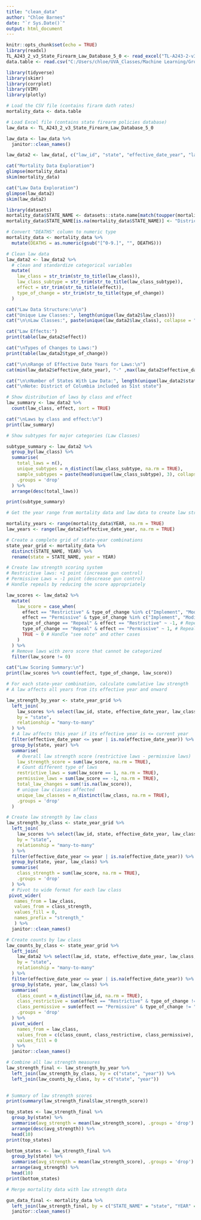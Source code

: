 ```yaml
---
title: "clean_data"
author: "Chloe Barnes"
date: "`r Sys.Date()`"
output: html_document
---
```


```r
knitr::opts_chunk$set(echo = TRUE)
library(readxl)
TL_A243_2_v3_State_Firearm_Law_Database_5_0 <- read_excel("TL-A243-2-v3 State Firearm Law Database 5.0.xlsx", sheet = "Database")
data.table <- read.csv("C:/Users/chloe/UVA_Classes/Machine Learning/Group Project/gun_policy_analysis/data-table.csv")
```

```r
library(tidyverse)
library(skimr)
library(corrplot)
library(VIM)
library(plotly)
```

```r
# Load the CSV file (contains firarm dath rates)
mortality_data <- data.table

# Load Excel file (contains state firearm policies database)
law_data <- TL_A243_2_v3_State_Firearm_Law_Database_5_0
```

```r
law_data <- law_data %>%
  janitor::clean_names()
```

```r
law_data2 <- law_data[, c("law_id", "state", "effective_date_year", "law_class_num", "law_class", "law_class_subtype", "effect", "type_of_change")]
```

```r
cat("Mortality Data Exploration")
glimpse(mortality_data)
skim(mortality_data)
```

```r
cat("Law Data Exploration")
glimpse(law_data2)
skim(law_data2)
```

```r
library(datasets)
mortality_data$STATE_NAME <- datasets::state.name[match(toupper(mortality_data$STATE), datasets::state.abb)]
mortality_data$STATE_NAME[is.na(mortality_data$STATE_NAME)] <- "District of Columbia"
```

```r
# Convert "DEATHS" column to numeric type
mortality_data <- mortality_data %>%
  mutate(DEATHS = as.numeric(gsub("[^0-9.]", "", DEATHS)))
```

```r
# Clean law data
law_data2 <- law_data2 %>%
  # clean and standardize categorical variables
  mutate(
    law_class = str_trim(str_to_title(law_class)),
    law_class_subtype = str_trim(str_to_title(law_class_subtype)),
    effect = str_trim(str_to_title(effect)),
    type_of_change = str_trim(str_to_title(type_of_change))
  )
```

```r
cat("Law Data Structure:\n\n")
cat("Unique Law Classes:", length(unique(law_data2$law_class)))
cat("\n\nLaw Classes:", paste(unique(law_data2$law_class), collapse = "\n"), "\n\n")

cat("Law Effects:")
print(table(law_data2$effect))

cat("\nTypes of Changes to Laws:")
print(table(law_data2$type_of_change))

cat("\n\nRange of Effective Date Years for Laws:\n")
cat(min(law_data2$effective_date_year), "-" ,max(law_data2$effective_date_year))

cat("\n\nNumber of States With Law Data:", length(unique(law_data2$state)))
cat("\nNote: District of Columbia included as 51st state")
```
```r
# Show distribution of laws by class and effect
law_summary <- law_data2 %>%
  count(law_class, effect, sort = TRUE)

cat("\nLaws by class and effect:\n")
print(law_summary)
```

```r
# Show subtypes for major categories (Law Classes)

subtype_summary <- law_data2 %>%
  group_by(law_class) %>%
  summarise(
    total_laws = n(),
    unique_subtypes = n_distinct(law_class_subtype, na.rm = TRUE),
    sample_subtypes = paste(head(unique(law_class_subtype), 3), collapse = "; "),
    .groups = 'drop'
  ) %>%
  arrange(desc(total_laws))

print(subtype_summary)
```

```r
# Get the year range from mortality data and law data to create law strength for each state-year

mortality_years <- range(mortality_data$YEAR, na.rm = TRUE)
law_years <- range(law_data2$effective_date_year, na.rm = TRUE)
```

```r
# Create a complete grid of state-year combinations
state_year_grid <- mortality_data %>%
  distinct(STATE_NAME, YEAR) %>%
  rename(state = STATE_NAME, year = YEAR)
```

```r
# Create law strength scoring system
# Restrictive laws: +1 point (increase gun control)
# Permissive Laws = -1 point (descrease gun control)
# Handle repeals by reducing the score appropriately

law_scores <- law_data2 %>%
  mutate(
    law_score = case_when(
      effect == "Restrictive" & type_of_change %in% c("Implement", "Modify") ~ 1,
      effect == "Permissive" & type_of_change %in% c("Implement", "Modify") ~ -1,
      type_of_change == "Repeal" & effect == "Restrictive" ~ -1, # Repealing restrictive law = less control
      type_of_change == "Repeal" & effect == "Permissive" ~ 1, # Repealing permissive law = more control
      TRUE ~ 0 # Handle "see note" and other cases
    )
  ) %>%
  # Remove laws with zero score that cannot be categorized
  filter(law_score != 0)
```

```r
cat("Law Scoring Summary:\n")
print(law_scores %>% count(effect, type_of_change, law_score))
```

```r
# For each state-year combination, calculate cumulative law strength
# A law affects all years from its effective year and onward

law_strength_by_year <- state_year_grid %>%
  left_join(
    law_scores %>% select(law_id, state, effective_date_year, law_class, law_class_subtype, effect, type_of_change, law_score),
    by = "state",
    relationship = "many-to-many"
  ) %>%
  # A law affects this year if its effective year is <= current year
  filter(effective_date_year <= year | is.na(effective_date_year)) %>%
  group_by(state, year) %>%
  summarise(
    # Overall law strength score (restrictive laws - permissive laws)
    law_strength_score = sum(law_score, na.rm = TRUE),
    # Count different type of laws
    restrictive_laws = sum(law_score == 1, na.rm = TRUE),
    permissive_laws = sum(law_score == -1, na.rm = TRUE),
    total_law_changes = sum(!is.na(law_score)),
    # unique law classes affected
    unique_law_classes = n_distinct(law_class, na.rm = TRUE),
    .groups = 'drop'
  )
```


```r
# Create law strength by law class
law_strength_by_class <- state_year_grid %>%
  left_join(
    law_scores %>% select(law_id, state, effective_date_year, law_class, law_score),
    by = "state",
    relationship = "many-to-many"
  ) %>%
  filter(effective_date_year <= year | is.na(effective_date_year)) %>%
  group_by(state, year, law_class) %>%
  summarise(
    class_strength = sum(law_score, na.rm = TRUE),
    .groups = 'drop'
  ) %>%
  # Pivot to wide format for each law class
 pivot_wider(
   names_from = law_class,
   values_from = class_strength,
   values_fill = 0,
   names_prefix = "strength_"
   ) %>%
  janitor::clean_names()
```

```r
# Create counts by law class
law_counts_by_class <- state_year_grid %>%
  left_join(
    law_data2 %>% select(law_id, state, effective_date_year, law_class, effect, type_of_change),
    by = "state",
    relationship = "many-to-many"
  ) %>%
  filter(effective_date_year <= year | is.na(effective_date_year)) %>%
  group_by(state, year, law_class) %>%
  summarise(
    class_count = n_distinct(law_id, na.rm = TRUE),
    class_restrictive = sum(effect == "Restrictive" & type_of_change != "Repeal", na.rm = TRUE),
    class_permissive = sum(effect == "Permissive" & type_of_change != "Repeal", na.rm = TRUE),
    .groups = 'drop'
  ) %>%
  pivot_wider(
    names_from = law_class,
    values_from = c(class_count, class_restrictive, class_permissive),
    values_fill = 0
  ) %>%
  janitor::clean_names()
```

```r
# Combine all law strength measures
law_strength_final <- law_strength_by_year %>%
  left_join(law_strength_by_class, by = c("state", "year")) %>%
  left_join(law_counts_by_class, by = c("state", "year"))
  
```

```r
# Summary of law strength scores
print(summary(law_strength_final$law_strength_score))
```

```r
top_states <- law_strength_final %>%
  group_by(state) %>%
  summarise(avg_strength = mean(law_strength_score), .groups = 'drop') %>%
  arrange(desc(avg_strength)) %>%
  head(10)
print(top_states)
```

```r
bottom_states <- law_strength_final %>%
  group_by(state) %>%
  summarise(avg_strength = mean(law_strength_score), .groups = 'drop') %>%
  arrange(avg_strength) %>%
  head(10)
print(bottom_states)
```


```r
# Merge mortality data with law strength data

gun_data_final <- mortality_data %>%
  left_join(law_strength_final, by = c("STATE_NAME" = "state", "YEAR" = "year")) %>%
  janitor::clean_names()
```





















